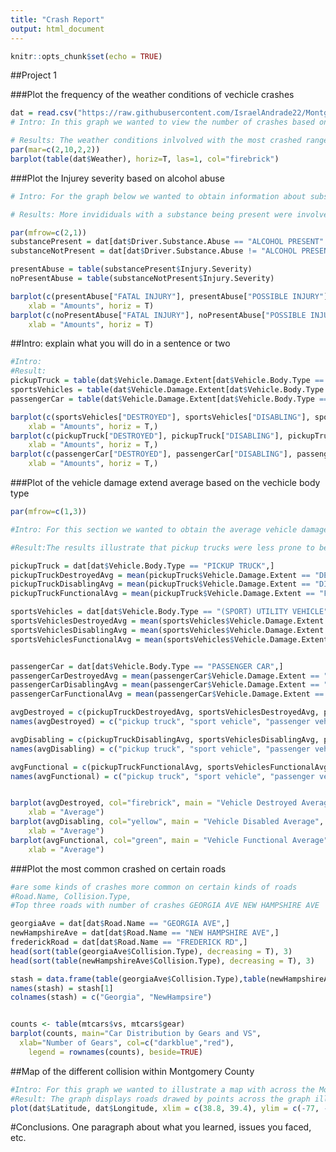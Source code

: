 ```yaml
---
title: "Crash Report"
output: html_document
---
```


```r
knitr::opts_chunk$set(echo = TRUE)
```

##Project 1

###Plot the frequency of the weather conditions of vechicle crashes
```r
dat = read.csv("https://raw.githubusercontent.com/IsraelAndrade22/MontgomeryCountyCrashData/master/Crash_Reporting_-_Drivers_Data.csv")
# Intro: In this graph we wanted to view the number of crashes based on the weather condition when the crash happend

# Results: The weather conditions inlvolved with the most crashed ranged from Clear, Raining, Cloudy, followed by other. The result was a bit surpising as we did not expect as meany crashed when the weather condition was clear. 
par(mar=c(2,10,2,2))
barplot(table(dat$Weather), horiz=T, las=1, col="firebrick")
```

###Plot the Injurey severity based on alcohol abuse
```r

# Intro: For the graph below we wanted to obtain information about substance such as alcholo and illegal drugs being present when involved in a crash. We used two attributes (Driver.Substance.Abuse and Injury.Severity) to plot the different levels of crash injury based on substance being present. 

# Results: More invididuals with a substance being present were involved in more vehicle crashed than those without any thing in their their systems. In addition, fatal injuries were present when the driver was abusing a substance 

par(mfrow=c(2,1))
substancePresent = dat[dat$Driver.Substance.Abuse == "ALCOHOL PRESENT" | dat$Driver.Substance.Abuse == "ILLEGAL DRUG PRESENT", ]
substanceNotPresent = dat[dat$Driver.Substance.Abuse != "ALCOHOL PRESENT" & dat$Driver.Substance.Abuse == "ILLEGAL DRUG PRESENT", ]

presentAbuse = table(substancePresent$Injury.Severity)
noPresentAbuse = table(substanceNotPresent$Injury.Severity)

barplot(c(presentAbuse["FATAL INJURY"], presentAbuse["POSSIBLE INJURY"], presentAbuse["SUSPECTED SERIOUS INJURY"]), col="firebrick", main = "Injury Severity on Substance Present",
    xlab = "Amounts", horiz = T)
barplot(c(noPresentAbuse["FATAL INJURY"], noPresentAbuse["POSSIBLE INJURY"], noPresentAbuse["SUSPECTED SERIOUS INJURY"]), col="firebrick", main = "Injury Severity on Substance Not Present",
    xlab = "Amounts", horiz = T)
```


##Intro: explain what you will do in a sentence or two
``` r

#Intro:
#Result:
pickupTruck = table(dat$Vehicle.Damage.Extent[dat$Vehicle.Body.Type == "PICKUP TRUCK"])
sportsVehicles = table(dat$Vehicle.Damage.Extent[dat$Vehicle.Body.Type == "(SPORT) UTILITY VEHICLE"])
passengerCar = table(dat$Vehicle.Damage.Extent[dat$Vehicle.Body.Type == "PASSENGER CAR"])

barplot(c(sportsVehicles["DESTROYED"], sportsVehicles["DISABLING"], sportsVehicles["FUNCTIONAL"]), col="firebrick", main = "Vehicle damage on sports cars",
    xlab = "Amounts", horiz = T,)
barplot(c(pickupTruck["DESTROYED"], pickupTruck["DISABLING"], pickupTruck["FUNCTIONAL"]), col="firebrick", main = "Vehicle damage on pick up trucks",
    xlab = "Amounts", horiz = T,)
barplot(c(passengerCar["DESTROYED"], passengerCar["DISABLING"], passengerCar["FUNCTIONAL"]), col="firebrick", main = "Vehicle damage on passenger cars",
    xlab = "Amounts", horiz = T,)
```

###Plot of the vehicle damage extend average based on the vechicle body type
``` r
par(mfrow=c(1,3))

#Intro: For this section we wanted to obtain the average vehicle damage extent based on the vehicle body type. The attributes that were used for this observation was (Vehicle.Body.Type and Vehicle.Damage.Extent)

#Result:The results illustrate that pickup trucks were less prone to be destroyed or disabled compared to SUVs and passanger cars. In addition, passanger cars and SUVs had similar results for the vehicle damage extent

pickupTruck = dat[dat$Vehicle.Body.Type == "PICKUP TRUCK",]
pickupTruckDestroyedAvg = mean(pickupTruck$Vehicle.Damage.Extent == "DESTROYED")
pickupTruckDisablingAvg = mean(pickupTruck$Vehicle.Damage.Extent == "DISABLING")
pickupTruckFunctionalAvg = mean(pickupTruck$Vehicle.Damage.Extent == "FUNCTIONAL")

sportsVehicles = dat[dat$Vehicle.Body.Type == "(SPORT) UTILITY VEHICLE",]
sportsVehiclesDestroyedAvg = mean(sportsVehicles$Vehicle.Damage.Extent == "DESTROYED")
sportsVehiclesDisablingAvg = mean(sportsVehicles$Vehicle.Damage.Extent == "DISABLING")
sportsVehiclesFunctionalAvg = mean(sportsVehicles$Vehicle.Damage.Extent == "FUNCTIONAL")


passengerCar = dat[dat$Vehicle.Body.Type == "PASSENGER CAR",]
passengerCarDestroyedAvg = mean(passengerCar$Vehicle.Damage.Extent == "DESTROYED")
passengerCarDisablingAvg = mean(passengerCar$Vehicle.Damage.Extent == "DISABLING")
passengerCarFunctionalAvg = mean(passengerCar$Vehicle.Damage.Extent == "FUNCTIONAL")

avgDestroyed = c(pickupTruckDestroyedAvg, sportsVehiclesDestroyedAvg, passengerCarDestroyedAvg)
names(avgDestroyed) = c("pickup truck", "sport vehicle", "passenger vehicle")

avgDisabling = c(pickupTruckDisablingAvg, sportsVehiclesDisablingAvg, passengerCarDisablingAvg)
names(avgDisabling) = c("pickup truck", "sport vehicle", "passenger vehicle")

avgFunctional = c(pickupTruckFunctionalAvg, sportsVehiclesFunctionalAvg, passengerCarFunctionalAvg)
names(avgFunctional) = c("pickup truck", "sport vehicle", "passenger vehicle")


barplot(avgDestroyed, col="firebrick", main = "Vehicle Destroyed Average",
    xlab = "Average")
barplot(avgDisabling, col="yellow", main = "Vehicle Disabled Average",
    xlab = "Average")
barplot(avgFunctional, col="green", main = "Vehicle Functional Average",
    xlab = "Average")
```

###Plot the most common crashed on certain roads
``` r
#are some kinds of crashes more common on certain kinds of roads
#Road.Name, Collision.Type, 
#Top three roads with number of crashes GEORGIA AVE NEW HAMPSHIRE AVE      FREDERICK RD

georgiaAve = dat[dat$Road.Name == "GEORGIA AVE",]
newHampshireAve = dat[dat$Road.Name == "NEW HAMPSHIRE AVE",]
frederickRoad = dat[dat$Road.Name == "FREDERICK RD",]
head(sort(table(georgiaAve$Collision.Type), decreasing = T), 3)
head(sort(table(newHampshireAve$Collision.Type), decreasing = T), 3)

stash = data.frame(table(georgiaAve$Collision.Type),table(newHampshireAve$Collision.Type))[c(1,2,4)]
names(stash) = stash[1]
colnames(stash) = c("Georgia", "NewHampsire")


counts <- table(mtcars$vs, mtcars$gear)
barplot(counts, main="Car Distribution by Gears and VS",
  xlab="Number of Gears", col=c("darkblue","red"),
 	legend = rownames(counts), beside=TRUE)
```

##Map of the different collision within Montgomery County
``` r
#Intro: For this graph we wanted to illustrate a map with across the Montgomery County with dots on the location of each cross
#Result: The graph displays roads drawed by points across the graph illustrating the common areas of crashes
plot(dat$Latitude, dat$Longitude, xlim = c(38.8, 39.4), ylim = c(-77, -77.4), pch = ".")

```

#Conclusions.  One paragraph about what you learned, issues you faced, etc.
``` r
```